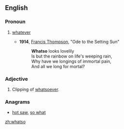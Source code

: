 ==English==

===Pronoun===
{{en-pron}}

# {{label|en|obsolete}} [[whatever]]
#* '''1914''', [[w:Francis Thompson|Francis Thompson]], "Ode to the Setting Sun"
#*: '''Whatso''' looks lovelily<br>Is but the rainbow on life's weeping rain,<br>Why have we longings of immortal pain,<br>And all we long for mortal?

===Adjective===
{{en-adj|-}}

# {{label|en|obsolete}} Clipping of [[whatsoever]]. {{rfex|lang=en}}

===Anagrams===
* [[hot saw#English|hot saw]], [[so what#English|so what]]

[[zh:whatso]]